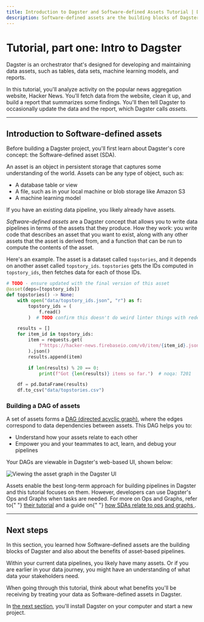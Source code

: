 ```yaml
---
title: Introduction to Dagster and Software-defined Assets Tutorial | Dagster Docs
description: Software-defined assets are the building blocks of Dagster
---
```


# Tutorial, part one: Intro to Dagster

Dagster is an orchestrator that's designed for developing and maintaining data assets, such as tables, data sets, machine learning models, and reports.

In this tutorial, you'll analyze activity on the popular news aggregation website, Hacker News. You'll fetch data from the website, clean it up, and build a report that summarizes some findings. You'll then tell Dagster to occasionally update the data and the report, which Dagster calls _assets_.

---

## Introduction to Software-defined assets

Before building a Dagster project, you'll first learn about Dagster's core concept: the Software-defined asset (SDA).

An asset is an object in persistent storage that captures some understanding of the world. Assets can be any type of object, such as:

- A database table or view
- A file, such as in your local machine or blob storage like Amazon S3
- A machine learning model

If you have an existing data pipeline, you likely already have assets.

_Software-defined assets_ are a Dagster concept that allows you to write data pipelines in terms of the assets that they produce. How they work: you write code that describes an asset that you want to exist, along with any other assets that the asset is derived from, and a function that can be run to compute the contents of the asset.

Here's an example. The asset is a dataset called `topstories`, and it depends on another asset called `topstory_ids`. `topstories` gets the IDs computed in `topstory_ids`, then fetches data for each of those IDs.

```python
# TODO - ensure updated with the final version of this asset
@asset(deps=[topstory_ids])
def topstories() -> None:
    with open("data/topstory_ids.json", "r") as f:
        topstory_ids = (
            f.read()
        )  # TODO confirm this doesn't do weird linter things with redefining the same symbol in a different scope

    results = []
    for item_id in topstory_ids:
        item = requests.get(
            f"https://hacker-news.firebaseio.com/v0/item/{item_id}.json"
        ).json()
        results.append(item)

        if len(results) % 20 == 0:
            print(f"Got {len(results)} items so far.")  # noqa: T201

    df = pd.DataFrame(results)
    df.to_csv("data/topstories.csv")
```

### Building a DAG of assets

A set of assets forms a [DAG (directed acyclic graph)](https://en.wikipedia.org/wiki/Directed_acyclic_graph), where the edges correspond to data dependencies between assets. This DAG helps you to:

- Understand how your assets relate to each other
- Empower you and your teammates to act, learn, and debug your pipelines

Your DAGs are viewable in Dagster's web-based UI, shown below:

<Image
alt="Viewing the asset graph in the Dagster UI"
src="/images/tutorial/asset-graph.png"
width={302}
height={405}
/>

<Note>
  Assets enable the best long-term approach for building pipelines in Dagster
  and this tutorial focuses on them. However, developers can use Dagster's Ops
  and Graphs when tasks are needed. For more on Ops and Graphs, refer to{" "}
  <a href="/guides/dagster/intro-to-ops-jobs">their tutorial</a> and a guide on{" "}
  <a href="/guides/dagster/how-assets-relate-to-ops-and-graphs">
    how SDAs relate to ops and graphs
  </a>
  .
</Note>

---

## Next steps

In this section, you learned how Software-defined assets are the building blocks of Dagster and also about the benefits of asset-based pipelines.

Within your current data pipelines, you likely have many assets. Or if you are earlier in your data journey, you might have an understanding of what data your stakeholders need.

When going through this tutorial, think about what benefits you'll be receiving by treating your data as Software-defined assets in Dagster.

In [the next section](/tutorial/setup), you'll install Dagster on your computer and start a new project.
